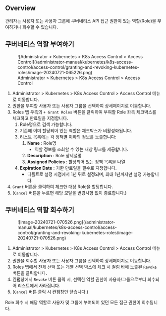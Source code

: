 
## Overview

관리자는 사용자 또는 사용자 그룹에 쿠버네티스 API 접근 권한이 있는 역할(Role)을 부여하거나 회수할 수 있습니다.

## 쿠버네티스 역할 부여하기

<figure data-layout="center" data-align="center">
![Administrator &gt; Kubernetes &gt; K8s Access Control &gt; Access Control](/administrator-manual/kubernetes/k8s-access-control/access-control/granting-and-revoking-kubernetes-roles/image-20240721-065226.png)
<figcaption>
Administrator &gt; Kubernetes &gt; K8s Access Control &gt; Access Control
</figcaption>
</figure>

1. Administrator &gt; Kubernetes &gt; K8s Access Control &gt; Access Control 메뉴로 이동합니다. 
2. 권한을 부여할 사용자 또는 사용자 그룹을 선택하여 상세페이지로 이동합니다. 
3. Roles 탭 우측의 `+ Grant Roles` 버튼을 클릭하여 부여할 Role 좌측 체크박스를 체크하고 만료일을 지정합니다. 
    1. Role명으로 검색 가능합니다.
    2. 기존에 이미 할당되어 있는 역할은 체크박스가 비활성화됩니다.
    3. 리스트 목록에는 각 정책별 이하의 정보를 노출합니다:
        1.  **Name**  : Role명 
            * 역할 정보를 조회할 수 있는 새창 링크를 제공합니다.
        2.  **Description**  : Role 상세설명
        3.  **Assigned Policies**  : 할당되어 있는 정책 목록을 나열
    4.  **Expiration Date**  : 기한 만료일을 필수로 지정합니다. 
        * 디폴트로 설정 시점에서 1년 뒤로 설정되며, 최대 1년까지만 설정 가능합니다. 
4. `Grant` 버튼을 클릭하여 체크한 대상 Role을 할당합니다.
5. (`Cancel` 버튼을 누르면 해당 모달을 변경사항 없이 종료합니다.)

## 쿠버네티스 역할 회수하기

<figure data-layout="left" data-align="left">
![image-20240721-070526.png](/administrator-manual/kubernetes/k8s-access-control/access-control/granting-and-revoking-kubernetes-roles/image-20240721-070526.png)
</figure>

1. Administrator &gt; Kubernetes &gt; K8s Access Control &gt; Access Control 메뉴로 이동합니다. 
2. 권한을 회수할 사용자 또는 사용자 그룹을 선택하여 상세페이지로 이동합니다. 
3. Roles 탭에서 전체 선택 또는 개별 선택 박스에 체크 시 컬럼 바에 노출된 `Revoke` 버튼을 클릭합니다.
4. 컨펌창에서 `Revoke` 버튼 클릭 시, 선택한 역할 권한이 사용자/그룹으로부터 회수되어 리스트에서 사라집니다.
5. (`Cancel` 버튼 클릭 시 컨펌창만 닫습니다.)

<Callout type="important">
Role 회수 시 해당 역할로 사용자 및 그룹에 부여되어 있던 모든 접근 권한이 회수됩니다.
</Callout>
